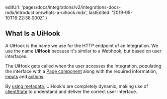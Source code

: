   editUrl:
    'pages/docs/integrations/v2/integrations-docs-mdx/introduction/whats-a-uihook.mdx',
  lastEdited: '2019-05-10T16:22:38.000Z'
}

## What Is a UiHook

A UiHook is the name we use for the HTTP endpoint of an Integration. We use the name **UiHook** because it's similar to a Webhook, but based on user interfaces.

The UiHook gets called when the user accesses the Integration, populating the interface with a [Page component](/docs/integrations#component-catalog/page) along with the required information, [inputs](/docs/integrations#component-catalog/input-components) and [actions](/docs/integrations#component-catalog/action-components).

By [using metadata](/docs/integrations#using-the-metadata-store), UiHook's are completely dynamic, making use of [clientState](/docs/integrations#understanding-uihooks/http-payload) to understand and deliver the correct user interface.
